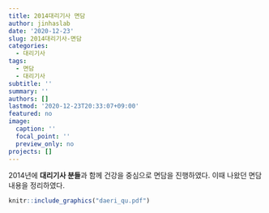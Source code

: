 ```yaml
---
title: 2014대리기사 면담
author: jinhaslab
date: '2020-12-23'
slug: 2014대리기사-면담
categories:
  - 대리기사
tags:
  - 면담
  - 대리기사
subtitle: ''
summary: ''
authors: []
lastmod: '2020-12-23T20:33:07+09:00'
featured: no
image:
  caption: ''
  focal_point: ''
  preview_only: no
projects: []
---
```


 2014년에 **대리기사 분들**과 함께 건강을 중심으로 면담을 진행하였다. 이때 나왔던 면담 내용을 정리하였다. 
 

```r
knitr::include_graphics("daeri_qu.pdf")
```

 
